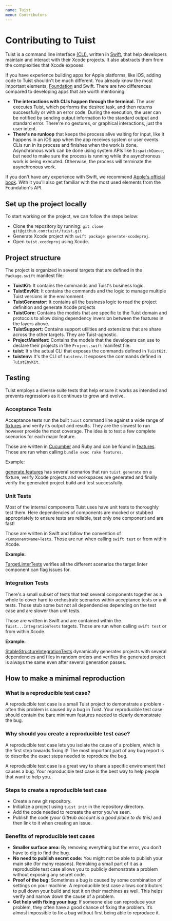 ```yaml
---
name: Tuist
menu: Contributors
---
```



# Contributing to Tuist

Tuist is a command line interface [(CLI)](https://en.wikipedia.org/wiki/Command-line_interface),
written in [Swift](https://www.apple.com/de/swift/),
that help developers maintain and interact with their Xcode projects.
It also abstracts them from the complexities that Xcode exposes.

If you have experience building apps for Apple platforms,
like iOS,
adding code to Tuist shouldn't be much different.
You already know the most important elements,
[Foundation](https://developer.apple.com/documentation/foundation) and Swift. There are two differences compared to developing apps that are worth mentioning:

- **The interactions with CLIs happen through the terminal.**
  The user executes Tuist,
  which performs the desired task,
  and then returns successfully or with an error code.
  During the execution,
  the user can be notified by sending output information to the standard output and standard error.
  There're no gestures, or graphical interactions,
  just the user intent.
- **There's no runloop** that keeps the process alive waiting for input,
  like it happens in an iOS app when the app receives system or user events.
  CLIs run in its process and finishes when the work is done.
  Asynchronous work can be done using system APIs like `DispatchQueue`,
  but need to make sure the process is running while the asynchronous work is being executed.
  Otherwise,
  the process will terminate the asynchronous work.

If you don't have any experience with Swift,
we recommend [Apple's official book](https://docs.swift.org/swift-book/).
With it you'll also get familiar with the most used elements from the Foundation's API.

## Set up the project locally

To start working on the project, we can follow the steps below:

- Clone the repository by running: `git clone git@github.com:tuist/tuist.git`
- Generate Xcode project with `swift package generate-xcodeproj`.
- Open `tuist.xcodeproj` using Xcode.

<Message info title="Xcode" description="Xcode needs to be installed in your system. If not, you can install it from the macOS App Store. After the installation, open it once to accept some licenses and install some additional components."/>

## Project structure

The project is organized in several targets that are defined in the `Package.swift` manifest file:

- **TuistKit:** It contains the commands and Tuist's business logic.
- **TuistEnvKit:** It contains the commands and the logic to manage multiple Tuist versions in the environment.
- **TuistGenerator:** It contains all the business logic to read the project definition and generate Xcode projects
- **TuistCore:** Contains the models that are specific to the Tuist domain and protocols to allow doing dependency inversion between the features in the layers above.
- **TuistSupport:** Contains support utilities and extensions that are share across the other targets. They are Tuist-agnostic.
- **ProjectManifest:** Contains the models that the developers can use to declare their projects in the `Project.swift` manifest file.
- **tuist:** It's the actual CLI that exposes the commands defined in `TuistKit`.
- **tuistenv:** It's the CLI of `tuistenv`. It exposes the commands defined in `TuistEnvKit`.

<Message info title="Package.swift" description="The Package.swift file declares the structure of our project (a Swift package) and the Swift Package Manager uses it to generate the Xcode project and provide us with a set of commands to interact with it, like 'swift build'"/>
<Message info title="Tests" description="The targets have an associated target that contains the tests. They are named with the same name suffixed with 'Tests'"/>

## Testing

Tuist employs a diverse suite tests that help ensure it works as intended and prevents regressions as it continues to grow and evolve.

### Acceptance Tests

Acceptance tests run the built `tuist` command line against a wide range of [fixtures](/https://github.com/tuist/tuist/tree/master/fixtures) and verify its output and results. They are the slowest to run however provide the most coverage. The idea is to test a few complete scenarios for each major feature.

Those are written in [Cucumber](https://cucumber.io/docs) and Ruby and can be found in [features](/https://github.com/tuist/tuist/tree/master/features). Those are run when calling `bundle exec rake features`.

Example:

[generate.features](https://github.com/tuist/tuist/blob/master/features/generate.feature) has several scenarios that run `tuist generate` on a fixture, verify Xcode projects and workspaces are generated and finally verify the generated project build and test successfully.

### Unit Tests

Most of the internal components Tuist uses have unit tests to thoroughly test them. Here dependencies of components are mocked or stubbed appropriately to ensure tests are reliable, test only one component and are fast!

Those are written in Swift and follow the convention of `<ComponentName>Tests`. Those are run when calling `swift test` or from within Xcode.

**Example:**

[TargetLinterTests](https://github.com/tuist/tuist/blob/master/Tests/TuistGeneratorTests/Linter/TargetLinterTests.swift) verifies all the different scenarios the target linter component can flag issues for.

### Integration Tests

There's a small subset of tests that test several components together as a whole to cover hard to orchestrate scenarios within acceptance tests or unit tests. Those stub some but not all dependencies depending on the test case and are slower than unit tests.

Those are written in Swift and are contained within the `Tuist...IntegrationTests` targets. Those are run when calling `swift test` or from within Xcode.

**Example:**

[StableStructureIntegrationTests](https://github.com/tuist/tuist/blob/master/Tests/TuistIntegrationTests/Generator/StableStructureIntegrationTests.swift) dynamically generates projects with several dependencies and files in random orders and verifies the generated project is always the same even after several generation passes.

## How to make a minimal reproduction

### What is a reproducible test case?

A reproducible test case is a small Tuist project to demonstrate a problem - often this problem is caused by a bug in Tuist. Your reproducible test case should contain the bare minimum features needed to clearly demonstrate the bug.

### Why should you create a reproducible test case?

A reproducible test case lets you isolate the cause of a problem, which is the first step towards fixing it! The most important part of any bug report is to describe the exact steps needed to reproduce the bug.

A reproducible test case is a great way to share a specific environment that causes a bug. Your reproducible test case is the best way to help people that want to help you.

### Steps to create a reproducible test case

- Create a new git repository.
- Initialize a project using `tuist init` in the repository directory.
- Add the code needed to recreate the error you’ve seen.
- Publish the code _(your GitHub account is a good place to do this)_ and then link to it when creating an issue.

### Benefits of reproducible test cases

- **Smaller surface area:** By removing everything but the error, you don’t have to dig to find the bug.
- **No need to publish secret code:** You might not be able to publish your main site (for many reasons). Remaking a small part of it as a reproducible test case allows you to publicly demonstrate a problem without exposing any secret code.
- **Proof of the bug:** Sometimes a bug is caused by some combination of settings on your machine. A reproducible test case allows contributors to pull down your build and test it on their machines as well. This helps verify and narrow down the cause of a problem.
- **Get help with fixing your bug:** If someone else can reproduce your problem, they often have a good chance of fixing the problem. It’s almost impossible to fix a bug without first being able to reproduce it.
